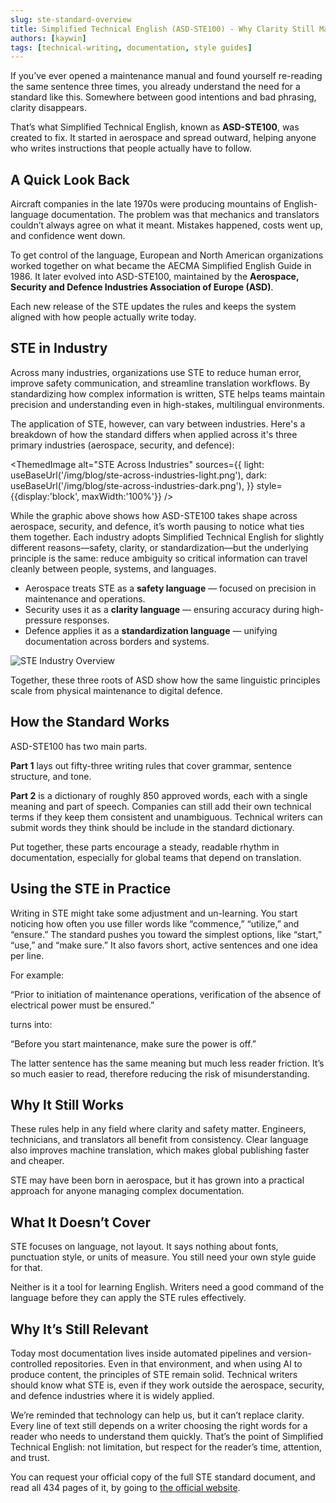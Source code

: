 ```yaml
---
slug: ste-standard-overview
title: Simplified Technical English (ASD-STE100) - Why Clarity Still Matters
authors: [kaywin]
tags: [technical-writing, documentation, style guides]
---
```


If you’ve ever opened a maintenance manual and found yourself re-reading the same sentence three times, you already understand the need for a standard like this. Somewhere between good intentions and bad phrasing, clarity disappears.

That’s what Simplified Technical English, known as **ASD-STE100**, was created to fix. It started in aerospace and spread outward, helping anyone who writes instructions that people actually have to follow.

## A Quick Look Back

Aircraft companies in the late 1970s were producing mountains of English-language documentation. The problem was that mechanics and translators couldn’t always agree on what it meant. Mistakes happened, costs went up, and confidence went down.

To get control of the language, European and North American organizations worked together on what became the AECMA Simplified English Guide in 1986. It later evolved into ASD-STE100, maintained by the **Aerospace, Security and Defence Industries Association of Europe (ASD)**.

Each new release of the STE updates the rules and keeps the system aligned with how people actually write today.

## STE in Industry

Across many industries, organizations use STE to reduce human error, improve safety communication, and streamline translation workflows. By standardizing how complex information is written, STE helps teams maintain precision and understanding even in high-stakes, multilingual environments.

The application of STE, however, can vary between industries. Here's a breakdown of how the standard differs when applied across it's three primary industries (aerospace, security, and defence):


<ThemedImage
  alt="STE Across Industries"
  sources={{
    light: useBaseUrl('/img/blog/ste-across-industries-light.png'),
    dark:  useBaseUrl('/img/blog/ste-across-industries-dark.png'),
  }}
  style={{display:'block', maxWidth:'100%'}}
/>

While the graphic above shows how ASD-STE100 takes shape across aerospace, security, and defence, it’s worth pausing to notice what ties them together. Each industry adopts Simplified Technical English for slightly different reasons—safety, clarity, or standardization—but the underlying principle is the same: reduce ambiguity so critical information can travel cleanly between people, systems, and languages.

- Aerospace treats STE as a **safety language** — focused on precision in maintenance and operations.
- Security uses it as a **clarity language** — ensuring accuracy during high-pressure responses.
- Defence applies it as a **standardization language** — unifying documentation across borders and systems.

![STE Industry Overview](/img/blog/ste-industries-overview.png)

Together, these three roots of ASD show how the same linguistic principles scale from physical maintenance to digital defence.

## How the Standard Works

ASD-STE100 has two main parts.

**Part 1** lays out fifty-three writing rules that cover grammar, sentence structure, and tone.

**Part 2** is a dictionary of roughly 850 approved words, each with a single meaning and part of speech. Companies can still add their own technical terms if they keep them consistent and unambiguous. Technical writers can submit words they think should be include in the standard dictionary.

Put together, these parts encourage a steady, readable rhythm in documentation, especially for global teams that depend on translation.

## Using the STE in Practice

Writing in STE might take some adjustment and un-learning. You start noticing how often you use filler words like “commence,” “utilize,” and “ensure.” The standard pushes you toward the simplest options, like “start,” “use,” and “make sure.” It also favors short, active sentences and one idea per line.

For example:

“Prior to initiation of maintenance operations, verification of the absence of electrical power must be ensured.”

turns into:

“Before you start maintenance, make sure the power is off.”

The latter sentence has the same meaning but much less reader friction. It’s so much easier to read, therefore reducing the risk of misunderstanding.

## Why It Still Works

These rules help in any field where clarity and safety matter. Engineers, technicians, and translators all benefit from consistency. Clear language also improves machine translation, which makes global publishing faster and cheaper.

STE may have been born in aerospace, but it has grown into a practical approach for anyone managing complex documentation.

## What It Doesn’t Cover

STE focuses on language, not layout. It says nothing about fonts, punctuation style, or units of measure. You still need your own style guide for that.

Neither is it a tool for learning English. Writers need a good command of the language before they can apply the STE rules effectively.

## Why It’s Still Relevant

Today most documentation lives inside automated pipelines and version-controlled repositories. Even in that environment, and when using AI to produce content, the principles of STE remain solid. Technical writers should know what STE is, even if they work outside the aerospace, security, and defence industries where it is widely applied.

We’re reminded that technology can help us, but it can’t replace clarity. Every line of text still depends on a writer choosing the right words for a reader who needs to understand them quickly. That’s the point of Simplified Technical English: not limitation, but respect for the reader’s time, attention, and trust.

You can request your official copy of the full STE standard document, and read all 434 pages of it, by going to [the official website](https://www.asd-ste100.org/).